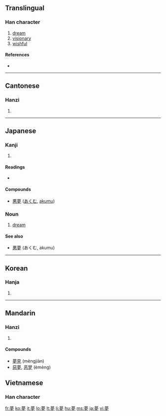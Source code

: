 {{see|梦}}
==Translingual==

===Han character===
{{Han char|rn=36|rad=夕|as=11|sn=14|four=4420<sub>7</sub>|canj=廿田中弓 (TWLN)|ids=⿱⿳[[艹]][[罒]][[冖]][[夕]]}}

# [[dream]]
# [[visionary]]
# [[wishful]]

====References====
* {{Han ref|kx=0247.160|dkj=05801|dj=0492.060|hdz=20864.190|uh=5922|ud=22818|bh=B9DA|bd=47578}}

----

==Cantonese==

===Hanzi===
{{yue-hanzi|jyut=|y=mung6}}

# {{defn|Cantonese}}

----

==Japanese==

===Kanji===
{{ja-kanji|grade=5|rs=夕11}}

# {{defn|Japanese}}

====Readings====
* {{ja-readings|on=[[む]] ([[mu]])|kun=[[ゆめ]] ([[yume]]), [[くらい]] ([[kurai]]), [[ゆめみる]] ([[yumemiru]])}}

====Compounds====
*[[悪夢]] ([[あくむ]], [[akumu]])

===Noun===
{{ja-noun|k|hira=ゆめ|rom=yume}}

# [[dream]]

====See also====
*[[悪夢]] (あくむ, akumu)

----

==Korean==

===Hanja===
{{ko-hanja|hangeul=[[몽]]|rv=mong|mr=mong}}

# {{defn|Korean}}

----

==Mandarin==

===Hanzi===
{{cmn-hanzi|sim=梦|pin=[[mèng]] ([[meng4]])|wg=meng<sup>4</sup>}}

# {{defn|Mandarin}}

====Compounds====
*[[夢見]] (mèngjiàn)
*[[惡夢]], [[恶梦]] (èmèng)

==Vietnamese==

===Han character===
{{vi-hantu|[[mộng]], [[mọng]], [[mống]], [[mồng]], [[mòng]], [[muống]]}}

[[fr:夢]]
[[ko:夢]]
[[it:夢]]
[[lo:夢]]
[[lt:夢]]
[[li:夢]]
[[hu:夢]]
[[ms:夢]]
[[ja:夢]]
[[vi:夢]]